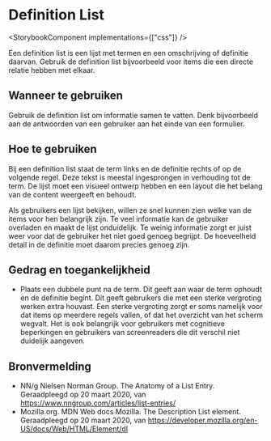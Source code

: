 
# Definition List

<StorybookComponent implementations={["css"]} />

Een definition list is een lijst met termen en een omschrijving of definitie daarvan. Gebruik de definition list bijvoorbeeld voor items die een directe relatie hebben met elkaar.

## Wanneer te gebruiken

Gebruik de definition list om informatie samen te vatten. Denk bijvoorbeeld aan de antwoorden van een gebruiker aan het einde van een formulier.

## Hoe te gebruiken

Bij een definition list staat de term links en de definitie rechts of op de volgende regel. Deze tekst is meestal ingesprongen in verhouding tot de term. De lijst moet een visueel ontwerp hebben en een layout die het belang van de content weergeeft en behoudt.

Als gebruikers een lijst bekijken, willen ze snel kunnen zien welke van de items voor hen belangrijk zijn. Te veel informatie kan de gebruiker overladen en maakt de lijst onduidelijk. Te weinig informatie zorgt er juist weer voor dat de gebruiker het niet goed genoeg begrijpt. De hoeveelheid detail in de definitie moet daarom precies genoeg zijn.

## Gedrag en toegankelijkheid

- Plaats een dubbele punt na de term. Dit geeft aan waar de term ophoudt en de definitie begint. Dit geeft gebruikers die met een sterke vergroting werken extra houvast. Een sterke vergroting zorgt er soms namelijk voor dat items op meerdere regels vallen, of dat het overzicht van het scherm wegvalt. Het is ook belangrijk voor gebruikers met cognitieve beperkingen en gebruikers van screenreaders die dit verschil niet duidelijk aangeven.

## Bronvermelding

- NN/g Nielsen Norman Group. The Anatomy of a List Entry. Geraadpleegd op 20 maart 2020, van https://www.nngroup.com/articles/list-entries/
- Mozilla.org. MDN Web docs Mozilla. The Description List element. Geraadpleegd op 20 maart 2020, van https://developer.mozilla.org/en-US/docs/Web/HTML/Element/dl
